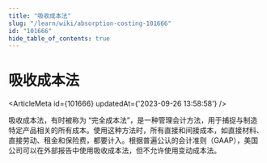 ```yaml
---
title: "吸收成本法"
slug: "/learn/wiki/absorption-costing-101666"
id: "101666"
hide_table_of_contents: true
---
```



# 吸收成本法

<ArticleMeta id={101666} updatedAt={'2023-09-26 13:58:58'} />
<div className='border-solid border-b border-t-0 my-4 border-[var(--ifm-color-gray-300)]' />

吸收成本法，有时被称为 “完全成本法”，是一种管理会计方法，用于捕捉与制造特定产品相关的所有成本。使用这种方法时，所有直接和间接成本，如直接材料、直接劳动、租金和保险费，都要计入。根据普遍公认的会计准则（GAAP），美国公司可以在外部报告中使用吸收成本法，但不允许使用变动成本法。
